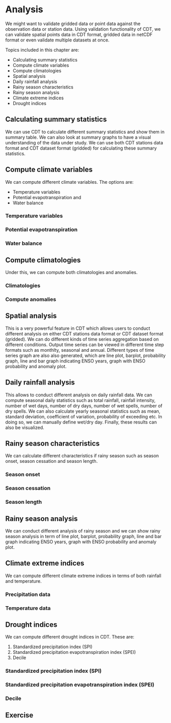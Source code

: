 # Analysis
We might want to validate gridded data or point data against the observation data or station data. Using validation functionality of CDT, we can validate spatial points data in CDT format, gridded data in netCDF format or even validate multiple datasets at once.


Topics included in this chapter are:

* Calculating summary statistics
* Compute climate variables
* Compute climatologies
* Spatial analysis
* Daily rainfall analysis
* Rainy season characteristics
* Rainy season analysis
* Climate extreme indices
* Drought indices


## Calculating summary statistics
We can use CDT to calculate different summary statistics and show them in summary table. We can also look at summary graphs to have a visual understanding of the data under study. We can use both CDT stations data format and CDT dataset format (gridded) for calculating these summary statistics.


## Compute climate variables
We can compute different climate variables. The options are:

* Temperature variables
* Potential evapotranspiration and
* Water balance

### Temperature variables

### Potential evapotranspiration

### Water balance

## Compute climatologies

Under this, we can compute both climatologies and anomalies.

### Climatologies

### Compute anomalies

## Spatial analysis
This is a very powerful feature in CDT which allows users to conduct different analysis on either CDT stations data format or CDT dataset format (gridded). We can do different kinds of time series aggregation based on different conditions. Output time series can be viewed in different time step formats such as monthlty, seasonal and annual. Different types of time series graph are also also generated, which are line plot, barplot, probability graph, line and bar graph indicating ENSO years, graph with ENSO probability and anomaly plot.

## Daily rainfall analysis
This allows to conduct different analysis on daily rainfall data. We can compute seasonal daily statistics such as total rainfall, rainfall intensity, number of wet days, number of dry days, number of wet spells, number of dry spells. We can also calculate yearly seasonal statistics such as mean, standard deviation, coefficient of variation, probability of exceeding etc. In doing so, we can manually define wet/dry day. Finally, these results can also be visualized.

## Rainy season characteristics
We can calculate different characteristics if rainy season such as season onset, season cessation and season length.

### Season onset

### Season cessation

### Season length

## Rainy season analysis
We can conduct different analysis of rainy season and we can show rainy season analysis in term of line plot, barplot, probability graph, line and bar graph indicating ENSO years, graph with ENSO probability and anomaly plot.

## Climate extreme indices
We can compute different climate extreme indices in terms of both rainfall and temperature.

### Precipitation data

### Temperature data

## Drought indices
We can compute different drought indices in CDT. These are:

1. Standardized precipitation index (SPI)
2. Standardized precipitation evapotranspiration index (SPEI)
3. Decile

### Standardized precipitation index (SPI)

### Standardized precipitation evapotranspiration index (SPEI)

### Decile

## Exercise